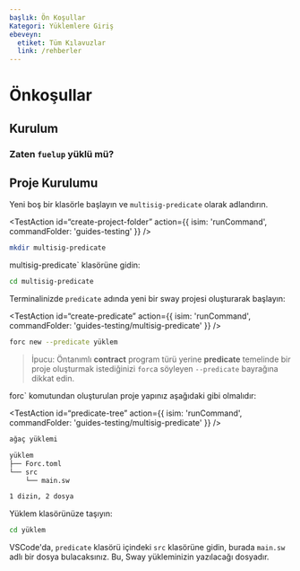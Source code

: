 ```yaml
---
başlık: Ön Koşullar
Kategori: Yüklemlere Giriş
ebeveyn:
  etiket: Tüm Kılavuzlar
  link: /rehberler
---
```


# Önkoşullar

## Kurulum

<TextImport
  file=“../installation/index.mdx”
  comment=“install_fuelup”
  commentType=“{/*”
/>

<CodeImport
  file=“../installation/index.mdx”
  comment=“install_fuelup_command”
  commentType=“{/*”
  lang=“sh”
  trim=“true”
/>

<TextImport
  file=“../counter-dapp/building-a-smart-contract.mdx”
  comment=“install_help”
  commentType=“{/*”
/>

<TextImport
  file=“../installation/index.mdx”
  comment=“install_VSCode_extensions”
  commentType=“{/*”
/>

### Zaten `fuelup` yüklü mü?

<TextImport
  file=“../counter-dapp/building-a-smart-contract.mdx”
  comment=“already_installed”
  commentType=“{/*”
/>

## Proje Kurulumu

Yeni boş bir klasörle başlayın ve `multisig-predicate` olarak adlandırın.

<TestAction
id=“create-project-folder”
action={{
  isim: 'runCommand',
  commandFolder: 'guides-testing'
}}
/>

```sh
mkdir multisig-predicate
```

multisig-predicate` klasörüne gidin:

```sh
cd multisig-predicate
```

Terminalinizde `predicate` adında yeni bir sway projesi oluşturarak başlayın:

<TestAction
id=“create-predicate”
action={{
  isim: 'runCommand',
  commandFolder: 'guides-testing/multisig-predicate'
}}
/>

```sh
forc new --predicate yüklem
```

> İpucu: Öntanımlı **contract** program türü yerine **predicate** temelinde bir proje oluşturmak istediğinizi `forc`a söyleyen `--predicate` bayrağına dikkat edin.

forc` komutundan oluşturulan proje yapınız aşağıdaki gibi olmalıdır:

<TestAction
id=“predicate-tree”
action={{
  isim: 'runCommand',
  commandFolder: 'guides-testing/multisig-predicate'
}}
/>

```sh
ağaç yüklemi
```

```sh
yüklem
├── Forc.toml
└── src
    └── main.sw

1 dizin, 2 dosya
```

Yüklem klasörünüze taşıyın:

```sh
cd yüklem
```

VSCode'da, `predicate` klasörü içindeki `src` klasörüne gidin, burada `main.sw` adlı bir dosya bulacaksınız. Bu, Sway yükleminizin yazılacağı dosyadır.